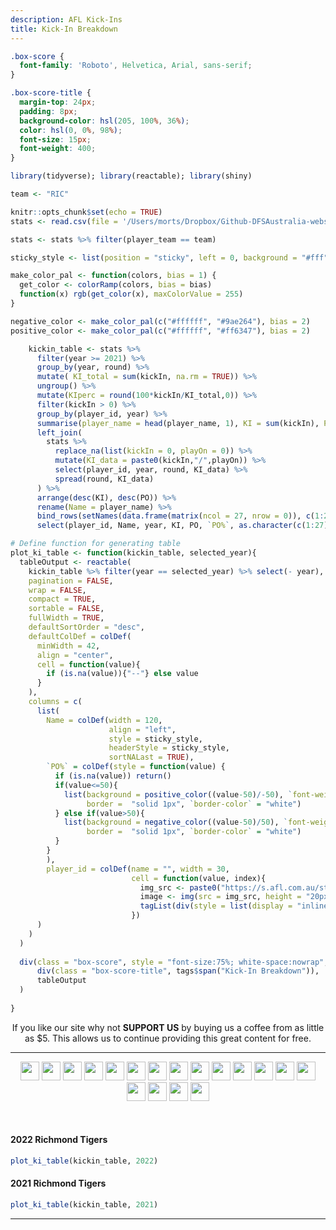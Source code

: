 ---
description: AFL Kick-Ins
title: Kick-In Breakdown
---

```{css, echo=FALSE}
.box-score {
  font-family: 'Roboto', Helvetica, Arial, sans-serif;
}

.box-score-title {
  margin-top: 24px;
  padding: 8px;
  background-color: hsl(205, 100%, 36%);
  color: hsl(0, 0%, 98%);
  font-size: 15px;
  font-weight: 400;
}

```


```{r setup, include=FALSE}
library(tidyverse); library(reactable); library(shiny)

team <- "RIC"

knitr::opts_chunk$set(echo = TRUE)
stats <- read.csv(file = '/Users/morts/Dropbox/Github-DFSAustralia-website/database/database-files/afl-database-2022.csv', stringsAsFactors = FALSE)

stats <- stats %>% filter(player_team == team)

sticky_style <- list(position = "sticky", left = 0, background = "#fff", zIndex = 1, borderRight = "1px solid #eee")

make_color_pal <- function(colors, bias = 1) {
  get_color <- colorRamp(colors, bias = bias)
  function(x) rgb(get_color(x), maxColorValue = 255)
}

negative_color <- make_color_pal(c("#ffffff", "#9ae264"), bias = 2)
positive_color <- make_color_pal(c("#ffffff", "#ff6347"), bias = 2)

    kickin_table <- stats %>%
      filter(year >= 2021) %>%
      group_by(year, round) %>%
      mutate( KI_total = sum(kickIn, na.rm = TRUE)) %>%
      ungroup() %>%
      mutate(KIperc = round(100*kickIn/KI_total,0)) %>%
      filter(kickIn > 0) %>%
      group_by(player_id, year) %>%
      summarise(player_name = head(player_name, 1), KI = sum(kickIn), PO = sum(playOn), `PO%` = round(100*PO/KI)) %>%
      left_join(
        stats %>%
          replace_na(list(kickIn = 0, playOn = 0)) %>% 
          mutate(KI_data = paste0(kickIn,"/",playOn)) %>%
          select(player_id, year, round, KI_data) %>%
          spread(round, KI_data)
      ) %>%
      arrange(desc(KI), desc(PO)) %>%
      rename(Name = player_name) %>%
      bind_rows(setNames(data.frame(matrix(ncol = 27, nrow = 0)), c(1:27)) %>% mutate(across(everything(), as.character))) %>%
      select(player_id, Name, year, KI, PO, `PO%`, as.character(c(1:27)))

# Define function for generating table
plot_ki_table <- function(kickin_table, selected_year){
  tableOutput <- reactable(
    kickin_table %>% filter(year == selected_year) %>% select(- year),
    pagination = FALSE,
    wrap = FALSE,
    compact = TRUE,
    sortable = FALSE,
    fullWidth = TRUE,
    defaultSortOrder = "desc",
    defaultColDef = colDef(
      minWidth = 42, 
      align = "center",
      cell = function(value){
        if (is.na(value)){"--"} else value
      }
    ),
    columns = c(
      list(
        Name = colDef(width = 120, 
                      align = "left",
                      style = sticky_style, 
                      headerStyle = sticky_style,
                      sortNALast = TRUE),
        `PO%` = colDef(style = function(value) {
          if (is.na(value)) return()
          if(value<=50){
            list(background = positive_color((value-50)/-50), `font-weight` = "bold",
                 border =  "solid 1px", `border-color` = "white")
          } else if(value>50){
            list(background = negative_color((value-50)/50), `font-weight` = "bold",
                 border =  "solid 1px", `border-color` = "white")
          }
        }
        ),
        player_id = colDef(name = "", width = 30,
                           cell = function(value, index){
                             img_src <- paste0("https://s.afl.com.au/staticfile/AFL%20Tenant/AFL/Players/ChampIDImages/XLarge2022/", sub("CD_I", "", value), ".png?i10c=img.resize(width:108)")
                             image <- img(src = img_src, height = "20px", alt = "")
                             tagList(div(style = list(display = "inline-block", width = "30px"), image))
                           })
      )
    )
  )
  
  div(class = "box-score", style = "font-size:75%; white-space:nowrap",
      div(class = "box-score-title", tags$span("Kick-In Breakdown")),
      tableOutput
  )
  
}

```


<center>
If you like our site why not **SUPPORT US** by buying us a coffee from as little as $5. This allows us to continue providing this great content for free.

<script type='text/javascript' src='https://storage.ko-fi.com/cdn/widget/Widget_2.js'></script><script type='text/javascript'>kofiwidget2.init('Buy a $5 Coffee', '#29abe0', 'E1E8C5INN');kofiwidget2.draw();</script> 
</center>

---

<p align="center">
[![](https://www.zerohanger.com/images/team-flags/adelaide-crows.png){height=30px style="margin-bottom: 3px"}](https://www.dfsaustralia.com/afl-kickins-ade/) [![](https://www.zerohanger.com/images/team-flags/brisbane-lions.png){height=30px style="margin-bottom: 3px"}](https://www.dfsaustralia.com/afl-kickins-brl/) [![](https://www.zerohanger.com/images/team-flags/carlton-blues.png){height=30px style="margin-bottom: 3px"}](https://www.dfsaustralia.com/afl-kickins-car/) [![](https://www.zerohanger.com/images/team-flags/collingwood-magpies.png){height=30px style="margin-bottom: 3px"}](https://www.dfsaustralia.com/afl-kickins-col/) [![](https://www.zerohanger.com/images/team-flags/essendon-bombers.png){height=30px style="margin-bottom: 3px"}](https://www.dfsaustralia.com/afl-kickins-ess/) [![](https://www.zerohanger.com/images/team-flags/fremantle-dockers.png){height=30px style="margin-bottom: 3px"}](https://www.dfsaustralia.com/afl-kickins-fre/) [![](https://www.zerohanger.com/images/team-flags/gold-coast-suns.png){height=30px style="margin-bottom: 3px"}](https://www.dfsaustralia.com/afl-kickins-gcs/) [![](https://www.zerohanger.com/images/team-flags/geelong-cats.png){height=30px style="margin-bottom: 3px"}](https://www.dfsaustralia.com/afl-kickins-gee/) [![](https://www.zerohanger.com/images/team-flags/gws-giants.png){height=30px style="margin-bottom: 3px"}](https://www.dfsaustralia.com/afl-kickins-gws/) [![](https://www.zerohanger.com/images/team-flags/hawthorn-hawks.png){height=30px style="margin-bottom: 3px"}](https://www.dfsaustralia.com/afl-kickins-haw/) [![](https://www.zerohanger.com/images/team-flags/melbourne-demons.png){height=30px style="margin-bottom: 3px"}](https://www.dfsaustralia.com/afl-kickins-mel/) [![](https://www.zerohanger.com/images/team-flags/north-melbourne-kangaroos.png){height=30px style="margin-bottom: 3px"}](https://www.dfsaustralia.com/afl-kickins-nth/) [![](https://www.zerohanger.com/images/team-flags/port-adelaide-power.png){height=30px style="margin-bottom: 3px"}](https://www.dfsaustralia.com/afl-kickins-pta/) [![](https://www.zerohanger.com/images/team-flags/richmond-tigers.png){height=30px style="margin-bottom: 3px"}](https://www.dfsaustralia.com/afl-kickins-ric/) [![](https://www.zerohanger.com/images/team-flags/st-kilda-saints.png){height=30px style="margin-bottom: 3px"}](https://www.dfsaustralia.com/afl-kickins-stk/) [![](https://www.zerohanger.com/images/team-flags/sydney-swans.png){height=30px style="margin-bottom: 3px"}](https://www.dfsaustralia.com/afl-kickins-syd/) [![](https://www.zerohanger.com/images/team-flags/western-bulldogs.png){height=30px style="margin-bottom: 3px"}](https://www.dfsaustralia.com/afl-kickins-wbd/) [![](https://www.zerohanger.com/images/team-flags/west-coast-eagles.png){height=30px style="margin-bottom: 3px"}](https://www.dfsaustralia.com/afl-kickins-wce/)
</p>

<br />

#### 2022 Richmond Tigers
```{r, echo=FALSE}
plot_ki_table(kickin_table, 2022)
```

#### 2021 Richmond Tigers
```{r, echo=FALSE}
plot_ki_table(kickin_table, 2021)
```

---


